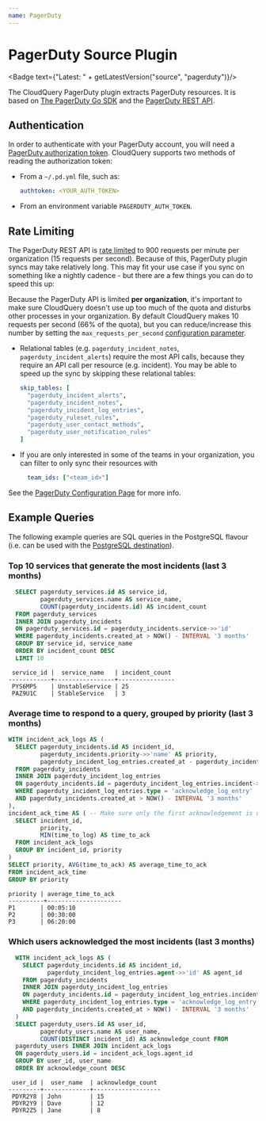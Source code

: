 ```yaml
---
name: PagerDuty
---
```

# PagerDuty Source Plugin


<Badge text={"Latest: " + getLatestVersion("source", "pagerduty")}/>

The CloudQuery PagerDuty plugin extracts PagerDuty resources. It is based on [The PagerDuty Go SDK](https://github.com/PagerDuty/go-pagerduty) and the [PagerDuty REST API](https://developer.pagerduty.com/docs/ZG9jOjExMDI5NTUw-rest-api-v2-overview).

## Authentication

In order to authenticate with your PagerDuty account, you will need a [PagerDuty authorization token](https://support.pagerduty.com/docs/api-access-keys#section-generating-a-general-access-rest-api-key).
CloudQuery supports two methods of reading the authorization token:
- From a `~/.pd.yml` file, such as:
  ```yaml copy
  authtoken: <YOUR_AUTH_TOKEN>
  ```
- From an environment variable `PAGERDUTY_AUTH_TOKEN`.

## Rate Limiting

The PagerDuty REST API is [rate limited](https://developer.pagerduty.com/docs/ZG9jOjExMDI5NTUz-rate-limiting#what-are-our-limits) to 900 requests per minute per organization (15 requests per second).
Because of this, PagerDuty plugin syncs may take relatively long. This may fit your use case if you sync 
on something like a nightly cadence - but there are a few things you can do to speed this up:

<Callout type="info">

Because the PagerDuty API is limited **per organization**, it's important to make sure CloudQuery doesn't use
up too much of the quota and disturbs other processes in your organization. By default CloudQuery makes 10 requests
per second (66% of the quota), but you can reduce/increase this number by setting the `max_requests_per_second`
[configuration parameter](/docs/plugins/sources/pagerduty/configuration).

</Callout>

- Relational tables (e.g. `pagerduty_incident_notes`, `pagerduty_incident_alerts`) require the most API calls, because
  they require an API call per resource (e.g. incident). You may be able to speed up the sync by skipping these relational
  tables:
  ```yaml
  skip_tables: [
    "pagerduty_incident_alerts",
    "pagerduty_incident_notes",
    "pagerduty_incident_log_entries",
    "pagerduty_ruleset_rules",
    "pagerduty_user_contact_methods",
    "pagerduty_user_notification_rules"
  ]
  ```

- If you are only interested in some of the teams in your organization, you can filter to only sync their resources with
  ```yaml
    team_ids: ["<team_id>"]
  ```

See the [PagerDuty Configuration Page](/docs/plugins/sources/pagerduty/configuration) for more info.

## Example Queries

The following example queries are SQL queries in the PostgreSQL flavour (i.e. can be used with the 
[PostgreSQL destination](/docs/plugins/destinations/postgresql/overview)).

### Top 10 services that generate the most incidents (last 3 months)

```sql copy
  SELECT pagerduty_services.id AS service_id,
         pagerduty_services.name AS service_name,
         COUNT(pagerduty_incidents.id) AS incident_count
  FROM pagerduty_services
  INNER JOIN pagerduty_incidents
  ON pagerduty_services.id = pagerduty_incidents.service->>'id'
  WHERE pagerduty_incidents.created_at > NOW() - INTERVAL '3 months'
  GROUP BY service_id, service_name
  ORDER BY incident_count DESC
  LIMIT 10
```

```text copy
 service_id |  service_name   | incident_count
------------+-----------------+----------------
 PYS6MP5    | UnstableService | 25   
 PAZ9U1C    | StableService   | 3
```

### Average time to respond to a query, grouped by priority (last 3 months)

```sql copy
WITH incident_ack_logs AS (
  SELECT pagerduty_incidents.id AS incident_id,
         pagerduty_incidents.priority->>'name' AS priority,
         pagerduty_incident_log_entries.created_at - pagerduty_incidents.created_at AS time_to_log
  FROM pagerduty_incidents 
  INNER JOIN pagerduty_incident_log_entries 
  ON pagerduty_incidents.id = pagerduty_incident_log_entries.incident->>'id'
  WHERE pagerduty_incident_log_entries.type = 'acknowledge_log_entry'
  AND pagerduty_incidents.created_at > NOW() - INTERVAL '3 months'
),
incident_ack_time AS ( -- Make sure only the first acknowledgement is used (incidents may be acknowledged twice)
  SELECT incident_id, 
         priority, 
         MIN(time_to_log) AS time_to_ack
  FROM incident_ack_logs
  GROUP BY incident_id, priority
)
SELECT priority, AVG(time_to_ack) AS average_time_to_ack
FROM incident_ack_time
GROUP BY priority
```

```text copy
priority | average_time_to_ack
----------+---------------------
P1       | 00:05:10
P2       | 00:30:00
P3       | 06:20:00
```

### Which users acknowledged the most incidents (last 3 months)

```sql copy
  WITH incident_ack_logs AS (
    SELECT pagerduty_incidents.id AS incident_id,
           pagerduty_incident_log_entries.agent->>'id' AS agent_id
    FROM pagerduty_incidents
    INNER JOIN pagerduty_incident_log_entries 
    ON pagerduty_incidents.id = pagerduty_incident_log_entries.incident->>'id'
    WHERE pagerduty_incident_log_entries.type = 'acknowledge_log_entry'
    AND pagerduty_incidents.created_at > NOW() - INTERVAL '3 months'
  )
  SELECT pagerduty_users.id AS user_id, 
         pagerduty_users.name AS user_name, 
         COUNT(DISTINCT incident_id) AS acknowledge_count FROM
  pagerduty_users INNER JOIN incident_ack_logs
  ON pagerduty_users.id = incident_ack_logs.agent_id
  GROUP BY user_id, user_name
  ORDER BY acknowledge_count DESC
```

```text copy
 user_id |  user_name  | acknowledge_count
---------+-------------+-------------------
 PDYR2Y8 | John        | 15
 PDYR2Y9 | Dave        | 12
 PDYR2Z5 | Jane        | 8
```